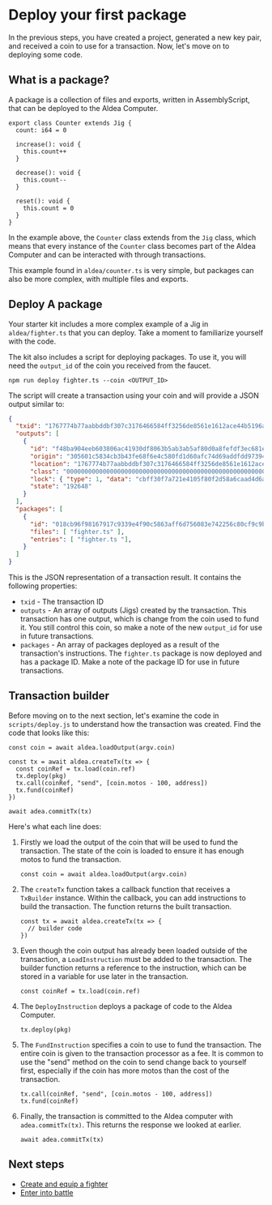 # Deploy your first package

In the previous steps, you have created a project, generated a new key pair, and received a coin to use for a transaction. Now, let's move on to deploying some code.

## What is a package?

A package is a collection of files and exports, written in AssemblyScript, that can be deployed to the Aldea Computer.

```tsx
export class Counter extends Jig {
  count: i64 = 0

  increase(): void {
    this.count++
  }

  decrease(): void {
    this.count--
  }

  reset(): void {
    this.count = 0
  }
}
```

In the example above, the `Counter` class extends from the `Jig` class, which means that every instance of the `Counter` class becomes part of the Aldea Computer and can be interacted with through transactions.

This example found in `aldea/counter.ts` is very simple, but packages can also be more complex, with multiple files and exports.

## Deploy A package

Your starter kit includes a more complex example of a Jig in `aldea/fighter.ts` that you can deploy. Take a moment to familiarize yourself with the code.

The kit also includes a script for deploying packages. To use it, you will need the `output_id` of the coin you received from the faucet.

```text
npm run deploy fighter.ts --coin <OUTPUT_ID>
```

The script will create a transaction using your coin and will provide a JSON output similar to:

```json
{
  "txid": "1767774b77aabbddbf307c3176466584ff3256de8561e1612ace44b5196a2e6d",
  "outputs": [
    {
      "id": "f48ba904eeb603806ac41930df8063b5ab3ab5af80d0a8fefdf3ec681ea54f79",
      "origin": "305601c5834cb3b43fe68f6e4c580fd1d60afc74d69addfdd9739462bfa82877_0",
	  "location": "1767774b77aabbddbf307c3176466584ff3256de8561e1612ace44b5196a2e6d_0",
	  "class": "0000000000000000000000000000000000000000000000000000000000000000_0",
	  "lock": { "type": 1, "data": "cbff30f7a721e4105f80f2d58a6caad4d6ae8242" },
	  "state": "192648"
    }
  ],
  "packages": [
    {
      "id": "018cb96f98167917c9339e4f90c5863aff6d756083e742256c80cf9c9b99d78b",
      "files": [ "fighter.ts" ],
      "entries": [ "fighter.ts "],
    }
  ]
}
```

This is the JSON representation of a transaction result. It contains the following properties:

- `txid` - The transaction ID
- `outputs` - An array of outputs (Jigs) created by the transaction. This transaction has one output, which is change from the coin used to fund it. You still control this coin, so make a note of the new `output_id` for use in future transactions.
- `packages` - An array of packages deployed as a result of the transaction's instructions. The `fighter.ts` package is now deployed and has a package ID. Make a note of the package ID for use in future transactions.

## Transaction builder

Before moving on to the next section, let's examine the code in `scripts/deploy.js` to understand how the transaction was created. Find the code that looks like this:

```tsx
const coin = await aldea.loadOutput(argv.coin)

const tx = await aldea.createTx(tx => {
  const coinRef = tx.load(coin.ref)
  tx.deploy(pkg)
  tx.call(coinRef, "send", [coin.motos - 100, address])
  tx.fund(coinRef)
})

await adea.commitTx(tx)
```

Here's what each line does:

1. Firstly we load the output of the coin that will be used to fund the transaction. The state of the coin is loaded to ensure it has enough motos to fund the transaction.
    
    ```tsx
    const coin = await aldea.loadOutput(argv.coin)
    ```
    
2. The `createTx` function takes a callback function that receives a `TxBuilder` instance. Within the callback, you can add instructions to build the transaction. The function returns the built transaction.
    
    ```tsx
    const tx = await aldea.createTx(tx => {
      // builder code
    })
    ```
    
3. Even though the coin output has already been loaded outside of the transaction, a `LoadInstruction` must be added to the transaction. The builder function returns a reference to the instruction, which can be stored in a variable for use later in the transaction.
    
    ```tsx
    const coinRef = tx.load(coin.ref)
    ```
    
4. The `DeployInstruction` deploys a package of code to the Aldea Computer.
    
    ```tsx
    tx.deploy(pkg)
    ```
    
5. The `FundInstruction` specifies a coin to use to fund the transaction. The entire coin is given to the transaction processor as a fee. It is common to use the "send" method on the coin to send change back to yourself first, especially if the coin has more motos than the cost of the transaction.
    
    ```tsx
    tx.call(coinRef, "send", [coin.motos - 100, address])
    tx.fund(coinRef)
    ```
    
6. Finally, the transaction is committed to the Aldea computer with `adea.commitTx(tx)`. This returns the response we looked at earlier.
    
    ```tsx
    await adea.commitTx(tx)
    ```
    

## Next steps

- [Create and equip a fighter](/getting-started/instances)
- [Enter into battle](/getting-started/interacting)
